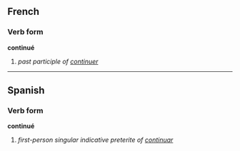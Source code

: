 ==French==
===Verb form===
'''continué'''

# ''past participle of [[continuer]]''

----

==Spanish==
===Verb form===
'''continué'''

# ''first-person singular indicative preterite of [[continuar]]''